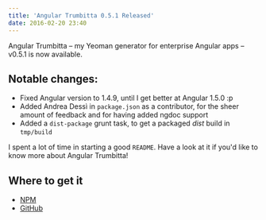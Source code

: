 ```yaml
---
title: 'Angular Trumbitta 0.5.1 Released'
date: 2016-02-20 23:40
---
```


Angular Trumbitta – my Yeoman generator for enterprise Angular apps – v0.5.1 is now available.

## Notable changes:

- Fixed Angular version to 1.4.9, until I get better at Angular 1.5.0 :p
- Added Andrea Dessì in `package.json` as a contributor, for the sheer amount of feedback and for having added ngdoc support
- Added a `dist-package` grunt task, to get a packaged _dist_ build in `tmp/build`

I spent a lot of time in starting a good `README`. Have a look at it if you'd like to know more about Angular Trumbitta!

## Where to get it

- [NPM](https://www.npmjs.com/package/generator-angular-trumbitta)
- [GitHub](https://github.com/ngTrumbitta/generator-angular-trumbitta/tree/v0.5.1)
